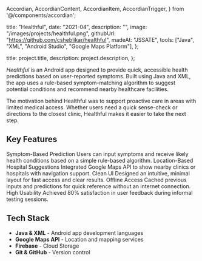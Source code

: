   Accordian,
  AccordianContent,
  AccordianItem,
  AccordianTrigger,
} from '@/components/accordian';

  title: "Healthful",
  date: "2021-04",
  description: "",
  image: "/images/projects/healthful.png",
  githubUrl: "https://github.com/csheblikar/healthful",
  madeAt: "JSSATE",
  tools: ["Java", "XML", "Android Studio", "Google Maps Platform"],
};

  title: project.title,
  description: project.description,
};


*Healthful* is an Android app designed to provide quick, accessible health predictions based on user-reported symptoms. Built using Java and XML, the app uses a rule-based symptom-matching algorithm to suggest potential conditions and recommend nearby healthcare facilities.

The motivation behind Healthful was to support proactive care in areas with limited medical access. Whether users need a quick sense-check or directions to the closest clinic, Healthful makes it easier to take the next step.

## Key Features

<Accordian as="dl">
  <AccordianItem>
    <AccordianTrigger as="dt">
      Symptom-Based Prediction
    </AccordianTrigger>
    <AccordianContent as="dd">
      Users can input symptoms and receive likely health conditions based on a simple rule-based algorithm.
    </AccordianContent>
  </AccordianItem>
  <AccordianItem>
    <AccordianTrigger as="dt">
      Location-Based Hospital Suggestions
    </AccordianTrigger>
    <AccordianContent as="dd">
      Integrated Google Maps API to show nearby clinics or hospitals with navigation support.
    </AccordianContent>
  </AccordianItem>
  <AccordianItem>
    <AccordianTrigger as="dt">
      Clean UI
    </AccordianTrigger>
    <AccordianContent as="dd">
      Designed an intuitive, minimal layout for fast access and clear results.
    </AccordianContent>
  </AccordianItem>
  <AccordianItem>
    <AccordianTrigger as="dt">
      Offline Access
    </AccordianTrigger>
    <AccordianContent as="dd">
      Cached previous inputs and predictions for quick reference without an internet connection.
    </AccordianContent>
  </AccordianItem>
  <AccordianItem>
    <AccordianTrigger as="dt">
      High Usability
    </AccordianTrigger>
    <AccordianContent as="dd">
      Achieved 80% satisfaction in user feedback during informal testing sessions.
    </AccordianContent>
  </AccordianItem>
</Accordian>

## Tech Stack

- **Java & XML** - Android app development languages
- **Google Maps API** - Location and mapping services
- **Firebase** - Cloud Storage
- **Git & GitHub** - Version control
